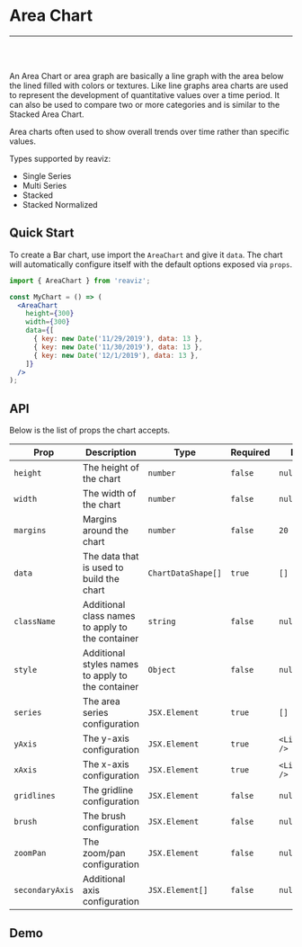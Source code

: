 
<Meta title="Docs|Chart Types/Area Chart" />

# Area Chart

---
<br />
<Story id="demos-area-chart-single-series--simple" />
<br />

An Area Chart or area graph are basically a line graph with the area
below the lined filled with colors or textures. Like line graphs area charts are
used to represent the development of quantitative values over a time period. It can also be used
to compare two or more categories and is similar to the Stacked Area Chart.

Area charts often used to show overall trends over time rather than specific values.

Types supported by reaviz:

- Single Series
- Multi Series
- Stacked
- Stacked Normalized

## Quick Start
To create a Bar chart, use import the `AreaChart` and give it `data`. The chart
will automatically configure itself with the default options exposed via `props`.

```jsx
import { AreaChart } from 'reaviz';

const MyChart = () => (
  <AreaChart
    height={300}
    width={300}
    data={[
      { key: new Date('11/29/2019'), data: 13 },
      { key: new Date('11/30/2019'), data: 13 },
      { key: new Date('12/1/2019'), data: 13 },
    ]}
  />
);
```

## API

Below is the list of props the chart accepts.

| Prop  | Description | Type | Required | Default |
| --- | --- | --- | --- | --- |
| `height` | The height of the chart | `number` | `false` | `null` |
| `width` | The width of the chart | `number` | `false` | `null` |
| `margins` | Margins around the chart | `number` | `false` | `20` |
| `data` | The data that is used to build the chart | `ChartDataShape[]` | `true` | `[]` |
| `className` | Additional class names to apply to the container | `string` | `false` | `null`  |
| `style` | Additional styles names to apply to the container | `Object` | `false` | `null`  |
| `series` | The area series configuration | `JSX.Element` | `true` | `[]`  |
| `yAxis` | The y-axis configuration | `JSX.Element` | `true` | `<LinearYAxis />`  |
| `xAxis` | The x-axis configuration | `JSX.Element` | `true` | `<LinearXAxis />`  |
| `gridlines` | The gridline configuration | `JSX.Element` | `false` | `null`  |
| `brush` | The brush configuration | `JSX.Element` | `false` | `null`  |
| `zoomPan` | The zoom/pan configuration | `JSX.Element` | `false` | `null`  |
| `secondaryAxis` | Additional axis configuration | `JSX.Element[]` | `false` | `null`  |

## Demo

<Sandbox
  name="Area Chart Simple"
  description="A simple area chart example"
  path="docs/charts/AreaSimple.sandbox.js"
/>
